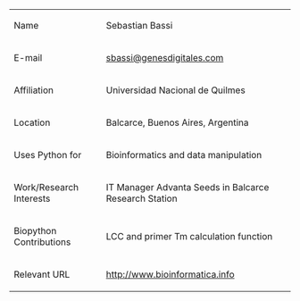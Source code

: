 {| border="1"
| Name                    || Sebastian Bassi
|-
| E-mail 	          || [mailto:sbassi@genesdigitales.com sbassi@genesdigitales.com]
|-
| Affiliation 	          || Universidad Nacional de Quilmes
|-
| Location 	          || Balcarce, Buenos Aires, Argentina
|-
| Uses Python for         ||Bioinformatics and data manipulation
|-
| Work/Research Interests || IT Manager Advanta Seeds in Balcarce Research Station
|-
| Biopython Contributions || LCC and primer Tm calculation function
|-
| Relevant URL            || http://www.bioinformatica.info
|}